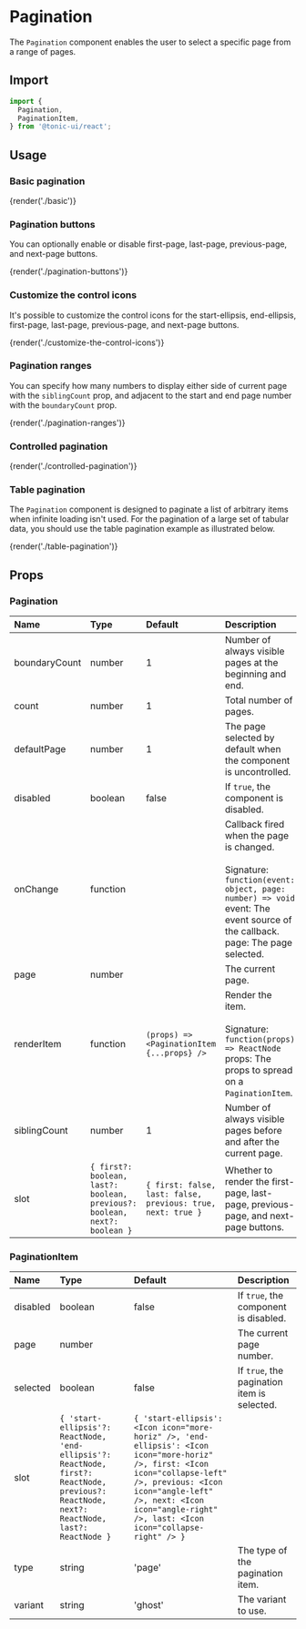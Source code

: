 # Pagination

The `Pagination` component enables the user to select a specific page from a range of pages.

## Import

```js
import {
  Pagination,
  PaginationItem,
} from '@tonic-ui/react';
```

## Usage

### Basic pagination

{render('./basic')}

### Pagination buttons

You can optionally enable or disable first-page, last-page, previous-page, and next-page buttons.

{render('./pagination-buttons')}

### Customize the control icons

It's possible to customize the control icons for the start-ellipsis, end-ellipsis, first-page, last-page, previous-page, and next-page buttons.

{render('./customize-the-control-icons')}

### Pagination ranges

You can specify how many numbers to display either side of current page with the `siblingCount` prop, and adjacent to the start and end page number with the `boundaryCount` prop.

{render('./pagination-ranges')}

### Controlled pagination

{render('./controlled-pagination')}

### Table pagination

The `Pagination` component is designed to paginate a list of arbitrary items when infinite loading isn't used. For the pagination of a large set of tabular data, you should use the table pagination example as illustrated below.

{render('./table-pagination')}

## Props

### Pagination

| Name | Type | Default | Description |
| :--- | :--- | :------ | :---------- |
| boundaryCount | number | 1 | Number of always visible pages at the beginning and end. |
| count | number | 1 | Total number of pages. |
| defaultPage | number | 1 | The page selected by default when the component is uncontrolled. |
| disabled | boolean | false | If `true`, the component is disabled. |
| onChange | function | | Callback fired when the page is changed. <br /><br /> Signature: <br /> `function(event: object, page: number) => void` <br />event: The event source of the callback. <br />page: The page selected. |
| page | number | | The current page. |
| renderItem | function | `(props) => <PaginationItem {...props} />` | Render the item.<br /><br />Signature: <br /> `function(props) => ReactNode` <br />props: The props to spread on a `PaginationItem`. |
| siblingCount | number | 1 | Number of always visible pages before and after the current page. |
| slot | `{ first?: boolean, last?: boolean, previous?: boolean, next?: boolean }` | `{ first: false, last: false, previous: true, next: true }` | Whether to render the first-page, last-page, previous-page, and next-page buttons. |

### PaginationItem

| Name | Type | Default | Description |
| :--- | :--- | :------ | :---------- |
| disabled | boolean | false | If `true`, the component is disabled. |
| page | number | | The current page number. |
| selected | boolean | false | If `true`, the pagination item is selected. |
| slot | `{ 'start-ellipsis'?: ReactNode, 'end-ellipsis'?: ReactNode, first?: ReactNode, previous?: ReactNode, next?: ReactNode, last?: ReactNode }` | `{ 'start-ellipsis': <Icon icon="more-horiz" />, 'end-ellipsis': <Icon icon="more-horiz" />, first: <Icon icon="collapse-left" />, previous: <Icon icon="angle-left" />, next: <Icon icon="angle-right" />, last: <Icon icon="collapse-right" /> }` | |
| type | string | 'page' | The type of the pagination item. |
| variant | string | 'ghost' | The variant to use. |
